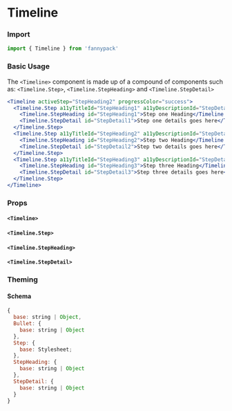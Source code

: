 

# Timeline

### Import

```jsx
import { Timeline } from 'fannypack'
```

### Basic Usage

The `<Timeline>` component is made up of a compound of components such as: `<Timeline.Step>`,  `<Timeline.StepHeading>` and `<Timeline.StepDetail>`

```.jsx
<Timeline activeStep="StepHeading2" progressColor="success">
  <Timeline.Step a11yTitleId="StepHeading1" a11yDescriptionId="StepDetail1">
    <Timeline.StepHeading id="StepHeading1">Step one Heading</Timeline.StepHeading>
    <Timeline.StepDetail id="StepDetail1">Step one details goes here</Timeline.StepDetail>
  </Timeline.Step>
  <Timeline.Step a11yTitleId="StepHeading2" a11yDescriptionId="StepDetail2">
    <Timeline.StepHeading id="StepHeading2">Step two Heading</Timeline.StepHeading>
    <Timeline.StepDetail id="StepDetail2">Step two details goes here</Timeline.StepDetail>
  </Timeline.Step>
  <Timeline.Step a11yTitleId="StepHeading3" a11yDescriptionId="StepDetail3">
    <Timeline.StepHeading id="StepHeading3">Step three Heading</Timeline.StepHeading>
    <Timeline.StepDetail id="StepDetail3">Step three details goes here</Timeline.StepDetail>
  </Timeline.Step>
</Timeline>
```

### Props

#### `<Timeline>`
<PropsTable component={Timeline} />

#### `<Timeline.Step>`
<PropsTable component={Timeline.Step} />

#### `<Timeline.StepHeading>`
<PropsTable component={Timeline.StepHeading} />

#### `<Timeline.StepDetail>`
<PropsTable component={Timeline.StepDetail} />


### Theming

#### Schema

```jsx
{
  base: string | Object,
  Bullet: {
    base: string | Object
  },
  Step: {
    base: Stylesheet;
  },
  StepHeading: {
    base: string | Object
  },
  StepDetail: {
    base: string | Object
  }
}
```
